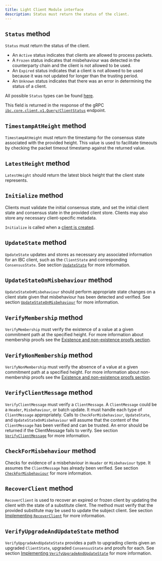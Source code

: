 ```yaml
---
title: Light Client Module interface
description: Status must return the status of the client.
---
```


## `Status` method

`Status` must return the status of the client.

* An `Active` status indicates that clients are allowed to process packets.
* A `Frozen` status indicates that misbehaviour was detected in the counterparty chain and the client is not allowed to be used.
* An `Expired` status indicates that a client is not allowed to be used because it was not updated for longer than the trusting period.
* An `Unknown` status indicates that there was an error in determining the status of a client.

All possible `Status` types can be found [here](https://github.com/cosmos/ibc-go/blob/v7.0.0/modules/core/exported/client.go#L22-L32).

This field is returned in the response of the gRPC [`ibc.core.client.v1.Query/ClientStatus`](https://github.com/cosmos/ibc-go/blob/v7.0.0/modules/core/02-client/types/query.pb.go#L665) endpoint.

## `TimestampAtHeight` method

`TimestampAtHeight` must return the timestamp for the consensus state associated with the provided height.
This value is used to facilitate timeouts by checking the packet timeout timestamp against the returned value.

## `LatestHeight` method

`LatestHeight` should return the latest block height that the client state represents.

## `Initialize` method

Clients must validate the initial consensus state, and set the initial client state and consensus state in the provided client store.
Clients may also store any necessary client-specific metadata.

`Initialize` is called when a [client is created](https://github.com/cosmos/ibc-go/blob/v7.0.0/modules/core/02-client/keeper/client.go#L30).

## `UpdateState` method

`UpdateState` updates and stores as necessary any associated information for an IBC client, such as the `ClientState` and corresponding `ConsensusState`. See section [`UpdateState`](/docs/ibc/v10.1.x/light-clients/developer-guide/updates-and-misbehaviour#updatestate) for more information.

## `UpdateStateOnMisbehaviour` method

`UpdateStateOnMisbehaviour` should perform appropriate state changes on a client state given that misbehaviour has been detected and verified. See section [`UpdateStateOnMisbehaviour`](/docs/ibc/v10.1.x/light-clients/developer-guide/updates-and-misbehaviour#updatestateonmisbehaviour) for more information.

## `VerifyMembership` method

`VerifyMembership` must verify the existence of a value at a given commitment path at the specified height. For more information about membership proofs
see the [Existence and non-existence proofs section](/docs/ibc/v10.1.x/light-clients/developer-guide/proofs).

## `VerifyNonMembership` method

`VerifyNonMembership` must verify the absence of a value at a given commitment path at a specified height. For more information about non-membership proofs
see the [Existence and non-existence proofs section](/docs/ibc/v10.1.x/light-clients/developer-guide/proofs).

## `VerifyClientMessage` method

`VerifyClientMessage` must verify a `ClientMessage`. A `ClientMessage` could be a `Header`, `Misbehaviour`, or batch update.
It must handle each type of `ClientMessage` appropriately. Calls to `CheckForMisbehaviour`, `UpdateState`, and `UpdateStateOnMisbehaviour`
will assume that the content of the `ClientMessage` has been verified and can be trusted. An error should be returned
if the ClientMessage fails to verify. See section [`VerifyClientMessage`](/docs/ibc/v10.1.x/light-clients/developer-guide/updates-and-misbehaviour#verifyclientmessage) for more information.

## `CheckForMisbehaviour` method

Checks for evidence of a misbehaviour in `Header` or `Misbehaviour` type. It assumes the `ClientMessage`
has already been verified. See section [`CheckForMisbehaviour`](/docs/ibc/v10.1.x/light-clients/developer-guide/updates-and-misbehaviour#checkformisbehaviour) for more information.

## `RecoverClient` method

`RecoverClient` is used to recover an expired or frozen client by updating the client with the state of a substitute client. The method must verify that the provided substitute may be used to update the subject client. See section [Implementing `RecoverClient`](/docs/ibc/v10.1.x/proposals#implementing-recoverclient) for more information.

## `VerifyUpgradeAndUpdateState` method

`VerifyUpgradeAndUpdateState` provides a path to upgrading clients given an upgraded `ClientState`, upgraded `ConsensusState` and proofs for each. See section [Implementing `VerifyUpgradeAndUpdateState`](/docs/ibc/v10.1.x/upgrades#implementing-verifyupgradeandupdatestate) for more information.
